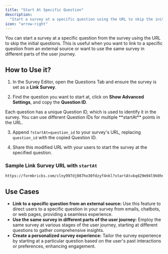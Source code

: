 ```yaml
---
title: "Start At Specific Question"
description:
  "Start a survey at a specific question using the URL to skip the initial questions."
icon: "arrow-right"
---
```


You can start a survey at a specific question from the survey using the URL to skip the initial questions. This is useful when you want to link to a specific question from an external source or want to use the same survey in different parts of the user journey.

## How to Use it?

1. In the Survey Editor, open the Questions Tab and ensure the survey is set as a **Link Survey**.

2. Find the question you want to start at, click on **Show Advanced Settings**, and copy the **Question ID**.

<Note>
  Each question has a unique Question ID, which is used to identify it in the
  survey. You can use different Question IDs for multiple **startAt** points in
  the URL.
</Note>

3. Append `?startAt=question_id` to your survey's URL, replacing `question_id` with the copied Question ID.

4. Share this modified URL with your users to start the survey at the specified question.

### Sample Link Survey URL with `startAt`

```sh Example Link Survey URL with startAt configured
https://formbricks.com/clny997dj087ho30fdzyf4nkl?startAt=bqd29m94l9k0hnc3azbrexl8
```

## Use Cases

- **Link to a specific question from an external source:** Use this feature to direct users to a specific question in your survey from emails, chatbots, or web pages, providing a seamless experience.
- **Use the same survey in different parts of the user journey:** Employ the same survey at various stages of the user journey, starting at different questions to gather comprehensive insights.
- **Create a personalized survey experience:** Tailor the survey experience by starting at a particular question based on the user's past interactions or preferences, enhancing engagement.
